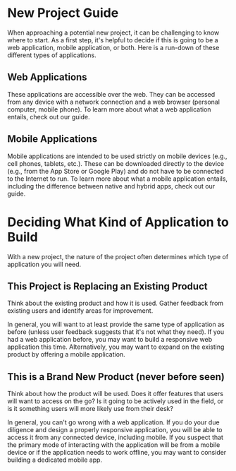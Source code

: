 
<!-- KEYWORDS: web mobile new project compare comparison -->

# New Project Guide

When approaching a potential new project, it can be challenging to know where to start. As a first step, it's helpful to decide if this is going to be a web application, mobile application, or both. Here is a run-down of these different types of applications.

## Web Applications

These applications are accessible over the web. They can be accessed from any device with a network connection and a web browser (personal computer, mobile phone). To learn more about what a web application entails, check out our guide.

## Mobile Applications

Mobile applications are intended to be used strictly on mobile devices (e.g., cell phones, tablets, etc.). These can be downloaded directly to the device (e.g., from the App Store or Google Play) and do not have to be connected to the Internet to run. To learn more about what a mobile application entails, including the difference between native and hybrid apps, check out our guide.

<Divider />

# Deciding What Kind of Application to Build

With a new project, the nature of the project often determines which type of application you will need.

## This Project is Replacing an Existing Product

Think about the existing product and how it is used. Gather feedback from existing users and identify areas for improvement.

In general, you will want to at least provide the same type of application as before (unless user feedback suggests that it's not what they need). If you had a web application before, you may want to build a responsive web application this time. Alternatively, you may want to expand on the existing product by offering a mobile application.

## This is a Brand New Product (never before seen)

Think about how the product will be used. Does it offer features that users will want to access on the go? Is it going to be actively used in the field, or is it something users will more likely use from their desk?

In general, you can't go wrong with a web application. If you do your due diligence and design a properly responsive application, you will be able to access it from any connected device, including mobile. If you suspect that the primary mode of interacting with the application will be from a mobile device or if the application needs to work offline, you may want to consider building a dedicated mobile app.
